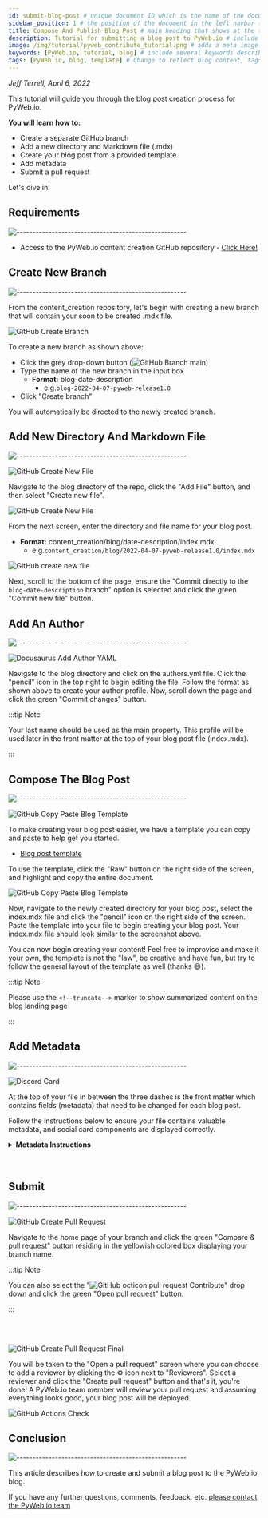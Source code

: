 ```yaml
---
id: submit-blog-post # unique document ID which is the name of the document (without the extension) relative to the root docs directory (e.g., document or tutorials/document)
sidebar_position: 1 # the position of the document in the left navbar (descending)
title: Compose And Publish Blog Post # main heading that shows at the top of the tutorial
description: Tutorial for submitting a blog post to PyWeb.io # include a short description of the blog post. This will not be visible anywhere on the page and is for SEO purposes.
image: /img/tutorial/pyweb_contribute_tutorial.png # adds a meta image for social summary cards on Discord, Twitter, etc. Relative path must be: /img/tutorial/yourimage.jpg. Upload image to: /static/img/tutorial
keywords: [PyWeb.io, tutorial, blog] # include several keywords describing the main topics of the blog post for SEO purposes.
tags: [PyWeb.io, blog, template] # Change to reflect blog content, tags will show at the bottom of the blog post
---
```


*Jeff Terrell, April 6, 2022*


This tutorial will guide you through the blog post creation process for PyWeb.io. 

**You will learn how to:**

* Create a separate GitHub branch
* Add a new directory and Markdown file (.mdx)
* Create your blog post from a provided template
* Add metadata
* Submit a pull request

Let's dive in!


## Requirements
![-----------------------------------------------------](https://raw.githubusercontent.com/andreasbm/readme/master/assets/lines/cloudy.png)

* Access to the PyWeb.io content creation GitHub repository - [Click Here!](https://github.com/pywebio/content_creation)



## Create New Branch
![-----------------------------------------------------](https://raw.githubusercontent.com/andreasbm/readme/master/assets/lines/cloudy.png)

From the content_creation repository, let's begin with creating a new branch that will contain your soon to be created .mdx file.

![GitHub Create Branch](./gh_create_branch.JPG)

To create a new branch as shown above:
* Click the grey drop-down button (![GitHub Branch](./gh_octicons_branch_resize.png) main)
* Type the name of the new branch in the input box
  * **Format:** blog-date-description
    * e.g.`blog-2022-04-07-pyweb-release1.0`
* Click "Create branch"

You will automatically be directed to the newly created branch.



## Add New Directory And Markdown File
![-----------------------------------------------------](https://raw.githubusercontent.com/andreasbm/readme/master/assets/lines/cloudy.png)

![GitHub Create New File](./gh_create_new_file_dropdown.JPG)

Navigate to the blog directory of the repo, click the "Add File" button, and then select "Create new file". 

![GitHub Create New File](./gh_create_new_file.JPG)

From the next screen, enter the directory and file name for your blog post.
* **Format:** content_creation/blog/date-description/index.mdx 
  * e.g.`content_creation/blog/2022-04-07-pyweb-release1.0/index.mdx`

![GitHub create new file](./gh_commit_new_file.JPG)

Next, scroll to the bottom of the page, ensure the "Commit directly to the `blog-date-description` branch" option is selected and click the green "Commit new file" button.



## Add An Author
![-----------------------------------------------------](https://raw.githubusercontent.com/andreasbm/readme/master/assets/lines/cloudy.png)

![Docusaurus Add Author YAML](./gh_add_author2.JPG)

Navigate to the blog directory and click on the authors.yml file. Click the "pencil" icon in the top right to begin editing the file. Follow the format as shown above to create your author profile. Now, scroll down the page and click the green "Commit changes" button.

:::tip Note

Your last name should be used as the main property. This profile will be used later in the front matter at the top of your blog post file (index.mdx).

:::


## Compose The Blog Post
![-----------------------------------------------------](https://raw.githubusercontent.com/andreasbm/readme/master/assets/lines/cloudy.png)

![GitHub Copy Paste Blog Template](./gh_blog_template_raw.JPG)

To make creating your blog post easier, we have a template you can copy and paste to help get you started. 

* [Blog post template](https://github.com/pywebio/content_creation/tree/main/static/template/blog-template.mdx) 


To use the template, click the "Raw" button on the right side of the screen, and highlight and copy the entire document.

![GitHub Copy Paste Blog Template](./gh_blog_template_paste.JPG)

Now, navigate to the newly created directory for your blog post, select the index.mdx file and click the "pencil" icon on the right side of the screen. Paste the template into your file to begin creating your blog post. Your index.mdx file should look similar to the screenshot above.

You can now begin creating your content! Feel free to improvise and make it your own, the template is not the "law", be creative and have fun, but try to follow the general layout of the template as well (thanks :smile:). 

:::tip Note

Please use the `<!--truncate-->` marker to show summarized content on the blog landing page

:::


## Add Metadata 
![-----------------------------------------------------](https://raw.githubusercontent.com/andreasbm/readme/master/assets/lines/cloudy.png)


![Discord Card](./discord_card.JPG)

At the top of your file in between the three dashes is the front matter which contains fields (metadata) that need to be changed for each blog post.

Follow the instructions below to ensure your file contains valuable metadata, and social card components are displayed correctly.
<details>
    <summary><b>Metadata Instructions</b></summary>
    <div style={{backgroundColor: ''}}>
      <li><b>slug:</b> the file path to the blog post after /blog/date-description and should be unique to the document. Choose a short name, can be identical to the description used for the directory (e.g. pyweb-release-1.0).</li>
      <li><b>title:</b> the H1 main heading of the blog post.</li>
      <li><b>description:</b> include a short description of the blog post. This will not be visible anywhere on the page and is for SEO purposes.</li>
      <li><b>image:</b> adds a meta image for social summary cards on Discord, Twitter, etc. Relative path must be: `/img/blog/yourimage.jpg`. Upload image to: `/static/img/blog`.</li>
      <li><b>authors:</b> this is where you add your author profile that was set up earlier.</li>
      <li><b>tags:</b> include several tags relevent to the subject matter of your post to make finding similar content easier for other readers.</li>
      <li><b>keywords:</b> include several keywords describing the main topics of the blog post for SEO purposes.</li>
    </div>   
</details>
<br></br>


## Submit
![-----------------------------------------------------](https://raw.githubusercontent.com/andreasbm/readme/master/assets/lines/cloudy.png)

![GitHub Create Pull Request](./gh_create_pull_request_contribute.JPG)

Navigate to the home page of your branch and click the green "Compare & pull request" button residing in the yellowish colored box displaying your branch name. 

:::tip Note

You can also select the "![GitHub octicon pull request](./gh_octicons_pull_request.png) Contribute" drop down and click the green "Open pull request" button.

:::

<br></br>

![GitHub Create Pull Request Final](./gh_create_pull_request_final.JPG)

You will be taken to the "Open a pull request" screen where you can choose to add a reviewer by clicking the ⚙️ icon next to "Reviewers". Select a reviewer and click the "Create pull request" button and that's it, you're done! A PyWeb.io team member will review your pull request and assuming everything looks good, your blog post will be deployed.

![GitHub Actions Check](./gh_actions_check.JPG)



## Conclusion
![-----------------------------------------------------](https://raw.githubusercontent.com/andreasbm/readme/master/assets/lines/cloudy.png)

This article describes how to create and submit a blog post to the PyWeb.io blog. 

If you have any further questions, comments, feedback, etc. [please contact the PyWeb.io team](mailto:hey@pyweb.io)